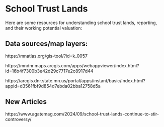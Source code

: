# School Trust Lands

Here are some resources for understanding school trust lands, reporting, and their working potential valuation:

## Data sources/map layers:

https://mnatlas.org/gis-tool/?id=k_0057

https://mndnr.maps.arcgis.com/apps/webappviewer/index.html?id=16b4f7300b3e42d29c7717e2c8917d44

https://arcgis.dnr.state.mn.us/portal/apps/instant/basic/index.html?appid=d3561fbf9d854d7ebda02bba12758d5a

## New Articles

https://www.agatemag.com/2024/09/school-trust-lands-continue-to-stir-controversy/

